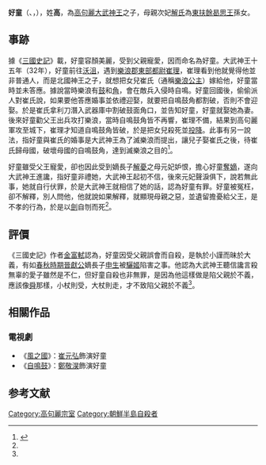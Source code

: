 '''好童'''（{{lang-ko|호동}}、{{lang|ko|好童}}，{{bd|？||32年|}}），姓'''高'''，為[[高句麗|高句麗]][[大武神王|大武神王]]之子，母親次妃[[解氏夫人|解氏]]為[[東扶餘|東扶餘]][[曷思王|曷思王]]孫女。
==事跡==
據《[[三國史記|三國史記]]》載，好童容顏美麗，受到父親寵愛，因而命名為好童。大武神王十五年（32年），好童前往[[沃沮|沃沮]]，遇到[[樂浪郡|樂浪郡]][[樂浪東部都尉|東部都尉]][[崔理|崔理]]，崔理看到他就覺得他並非普通人，而是北國神王之子，就想把女兒崔氏（通稱[[樂浪公主_(樂浪)|樂浪公主]]）嫁給他，好童當時並未答應。據說當時樂浪有[[鼓|鼓]]和[[號角|角]]，會在敵兵入侵時自鳴。好童回國後，偷偷派人對崔氏說，如果要他答應婚事並依禮迎娶，就要把自鳴鼓角都割破，否則不會迎娶。於是崔氏拿利刀潛入武器庫中割破鼓面角口，並告知好童，好童就娶她為妻。後來好童勸父王出兵攻打樂浪，當時自鳴鼓角皆不再響，崔理不備，結果到高句麗軍攻至城下，崔理才知道自鳴鼓角皆破，於是把女兒殺死並[[投降|投降]]。此事有另一說法，指好童與崔氏的婚事是大武神王為了滅樂浪而提出，讓兒子娶崔氏之後，待崔氏歸母國，破壞母國的自鳴鼓角，達到滅樂浪之目的<ref name="a">{{Cite web |url=http://www001.upp.so-net.ne.jp/dassai/sangokushiki/koukuri/140203gen.htm |title=三國史記　卷第十四　高句麗本紀第二　　大武神王 |accessdate=2017-03-28 |archive-date=2017-04-19 |archive-url=https://web.archive.org/web/20170419182644/http://www001.upp.so-net.ne.jp/dassai/sangokushiki/koukuri/140203gen.htm |dead-url=no }}</ref>。

好童雖受父王寵愛，卻也因此受到嫡長子[[慕本王|解憂]]之母元妃妒恨，擔心好童[[奪嫡|奪嫡]]，遂向大武神王進讒，指好童非禮她，大武神王起初不信，後來元妃聲淚俱下，說若無此事，她就自行伏罪，於是大武神王就相信了她的話，認為好童有罪。好童被冤枉，卻不解釋，別人問他，他就說如果解釋，就顯現母親之惡，並遺留擔憂給父王，是不孝的行為，於是以[[劍|劍]]自刎而死<ref name="a" />。

==評價==
《三國史記》作者[[金富軾|金富軾]]認為，好童因受父親誤會而自殺，是執於小謹而昧於大義，有如[[春秋時期|春秋時期]][[晉獻公|晉獻公]]嫡長子[[申生|申生]]被[[驪姬|驪姬]]陷害之事。他認為大武神王聽信讒言殺無辜的愛子雖然是不仁，但好童自殺也非無罪，是因為他這樣做是陷父親於不義，應該像[[舜|舜]]那樣，小杖則受，大杖則走，才不致陷父親於不義<ref name="a"/>。
==相關作品==
===電視劇===
*《[[風之國|風之國]]》：[[崔元弘|崔元弘]]飾演好童
*《[[自鳴鼓|自鳴鼓]]》：[[鄭敬淏|鄭敬淏]]飾演好童

==参考文献==
{{reflist}}

[[Category:高句麗宗室|Category:高句麗宗室]]
[[Category:朝鮮半島自殺者|Category:朝鮮半島自殺者]]